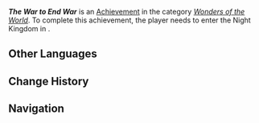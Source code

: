 {{Achievement Infobox
|id           = 84339
|order id     = 5118
|category     = Wonders of the World
|description  = At long night's end comes the dawn of "hope."
|requirements = Enter the Night Kingdom in ''[[Journey of Stars and Flames]]''.
|primogems    = 5
|tracking     = 
|topic        = 
|type         = Quest
|quest        = Incandescent Ode of Resurrection
|hidden       = 1
}}
'''''The War to End War''''' is an [[Achievement]] in the category ''[[Wonders of the World]]''. To complete this achievement, the player needs to enter the Night Kingdom in {{Quest|Journey of Stars and Flames}}.
<!--
==Gameplay Notes==
* 

==Gallery==
{{Preview
|size=300px
|file=
|caption=
}}

==Video Guides==
{{EVT
|video1   = 
|caption1 = 
}}
-->
==Other Languages==
{{Other Languages
|en       = The War to End War
|zhs      = 终战之战
|zhs_rm   = Zhōng Zhàn zhī Zhàn
|zht      = 終戰之戰
|zht_rm   = Zhōng Zhàn zhī Zhàn
|zh_tl    = The War that Ends Wars
|ja       = 最後の戦い
|ja_rm    = Saigo no Tatakai
|ja_tl    = The Last Battle
|ko       = 모든 전쟁을 끝내기 위한 전쟁
|ko_tl    = 
|es       = Una batalla para poner fin a otras
|es_tl    = A Battle to End All Others
|fr       = La guerre qui tuera la guerre
|fr_tl    = The War That Will Kill War
|ru       = Война ради завершения войны
|ru_tl    = 
|th       = ศึกสุดท้าย
|th_rm    = 
|th_tl    = 
|vi       = Trận Chiến Cuối Cùng
|vi_tl    = 
|de       = Eine Schlacht, die alle Kriege beendet
|de_tl    = 
|id       = Pertempuran Pemungkas
|id_tl    = 
|pt       = Batalha Final
|pt_tl    = 
|tr       = Tüm Savaşları Bitiren Savaş
|tr_tl    = 
|it       = La guerra finale
|it_tl    = 
}}

==Change History==
{{Change History|5.3}}

==Navigation==
{{Achievement Navbox}}